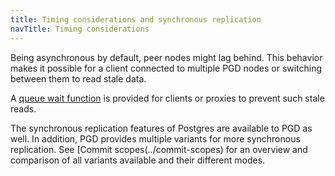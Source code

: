 ```yaml
---
title: Timing considerations and synchronous replication
navTitle: Timing considerations
---
```


Being asynchronous by default, peer nodes might lag behind. This behavior makes it
possible for a client connected to multiple PGD nodes or switching
between them to read stale data.

A [queue wait
function](/pgd/5.6/reference/functions/#bdrwait_for_apply_queue) is provided
for clients or proxies to prevent such stale reads.

The synchronous replication features of Postgres are available to PGD as well.
In addition, PGD provides multiple variants for more synchronous replication.
See [Commit scopes(../commit-scopes) for an overview and
comparison of all variants available and their different modes.
